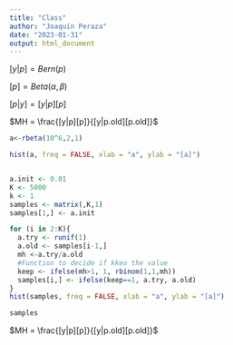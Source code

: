 ```yaml
---
title: "Class"
author: "Joaquin Peraza"
date: "2023-01-31"
output: html_document
---
```


$[y|p] = Bern(p)$

$[p] = Beta(\alpha, \beta)$

$[p|y] = {[y|p][p]}$

$MH = \frac{[y|p][p]}{[y|p.old][p.old]}$

``` r
a<-rbeta(10^6,2,1)

hist(a, freq = FALSE, xlab = "a", ylab = "[a]")


a.init <- 0.01
K <- 5000
k <- 1
samples <- matrix(,K,1)
samples[1,] <- a.init

for (i in 2:K){
  a.try <- runif(1)
  a.old <- samples[i-1,]
  mh <-a.try/a.old
  #Function to decide if kkeo the value
  keep <- ifelse(mh>1, 1, rbinom(1,1,mh))
  samples[i,] <- ifelse(keep==1, a.try, a.old)
}
hist(samples, freq = FALSE, xlab = "a", ylab = "[a]")

samples
```

$MH = \frac{[y|p][p]}{[y|p.old][p.old]}$
